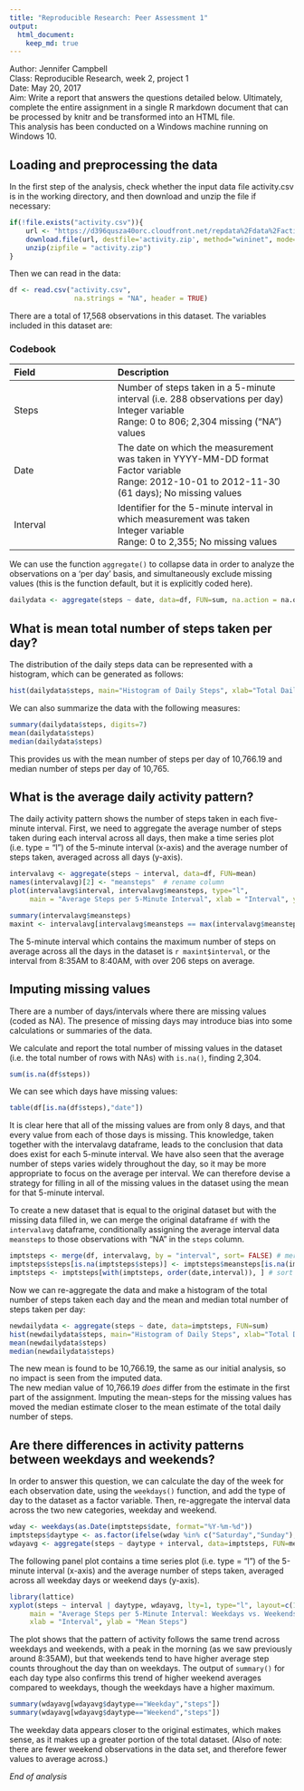 ```yaml
---
title: "Reproducible Research: Peer Assessment 1"
output: 
  html_document:
    keep_md: true
---
```


Author: Jennifer Campbell  
Class: Reproducible Research, week 2, project 1  
Date: May 20, 2017  
Aim: Write a report that answers the questions detailed below. Ultimately, complete the entire assignment in a single R markdown document that can be processed by knitr and be transformed into an HTML file.  
This analysis has been conducted on a Windows machine running on Windows 10.  

## Loading and preprocessing the data
In the first step of the analysis, check whether the input data file activity.csv is in the working directory, and then download and unzip the file if necessary:

``` r
if(!file.exists("activity.csv")){
    url <- "https://d396qusza40orc.cloudfront.net/repdata%2Fdata%2Factivity.zip"
    download.file(url, destfile='activity.zip', method="wininet", mode="wb")
    unzip(zipfile = "activity.zip")
}
```

Then we can read in the data:  
```r
df <- read.csv("activity.csv", 
                na.strings = "NA", header = TRUE)
```                

There are a total of 17,568 observations in this dataset. 
The variables included in this dataset are:

### Codebook  
| Field | Description|
|:------|:-----------|
|Steps | Number of steps taken in a 5-minute interval (i.e. 288 observations per day) <br> Integer variable <br> Range: 0 to 806; 2,304 missing ("NA") values|
|Date | The date on which the measurement was taken in YYYY-MM-DD format <br> Factor variable <br> Range: 2012-10-01 to 2012-11-30 (61 days); No missing values|
|Interval | Identifier for the 5-minute interval in which measurement was taken <br> Integer  variable <br> Range: 0 to 2,355; No missing values|

We can use the function `aggregate()` to collapse data in order to analyze the observations on a 'per day' basis, and simultaneously exclude missing values (this is the function default, but it is explicitly coded here).

```r
dailydata <- aggregate(steps ~ date, data=df, FUN=sum, na.action = na.omit)
```


## What is mean total number of steps taken per day?
  
The distribution of the daily steps data can be represented with a histogram, which can be generated as follows:

```r
hist(dailydata$steps, main="Histogram of Daily Steps", xlab="Total Daily Steps", breaks=10)
```

We can also summarize the data with the following measures:

```r
summary(dailydata$steps, digits=7)
mean(dailydata$steps)
median(dailydata$steps)
```
 
This provides us with the mean number of steps per day of 10,766.19 and median number of steps per day of 10,765.  


## What is the average daily activity pattern?
 
The daily activity pattern shows the number of steps taken in each five-minute interval.  First, we need to aggregate the average number of steps taken during each interval across all days, then make a time series plot (i.e. type = "l") of the 5-minute interval (x-axis) and the average number of steps taken, averaged across all days (y-axis).  

```r
intervalavg <- aggregate(steps ~ interval, data=df, FUN=mean)
names(intervalavg)[2] <- "meansteps"  # rename column
plot(intervalavg$interval, intervalavg$meansteps, type="l",
     main = "Average Steps per 5-Minute Interval", xlab = "Interval", ylab = "Mean Steps")

summary(intervalavg$meansteps)
maxint <- intervalavg[intervalavg$meansteps == max(intervalavg$meansteps),] 
```

The 5-minute interval which contains the maximum number of steps on average across all the days in the dataset is `r maxint$interval`, or the interval from 8:35AM to 8:40AM, with over 206 steps on average. 


## Imputing missing values  

There are a number of days/intervals where there are missing values (coded as NA). The presence of missing days may introduce bias into some calculations or summaries of the data.

We calculate and report the total number of missing values in the dataset (i.e. the total number of rows with NAs) with `is.na()`, finding 2,304.

```r
sum(is.na(df$steps))
```

We can see which days have missing values:

```r
table(df[is.na(df$steps),"date"])
```

It is clear here that all of the missing values are from only 8 days, and that every value from each of those days is missing. This knowledge, taken together with the intervalavg dataframe, leads to the conclusion that data does exist for each 5-minute interval. We have also seen that the average number of steps varies widely throughout the day, so it may be more appropriate to focus on the average per interval. We can therefore devise a strategy for filling in all of the missing values in the dataset using the mean for that 5-minute interval.

To create a new dataset that is equal to the original dataset but with the missing data filled in, we can merge the original dataframe `df` with the `intervalavg` dataframe, conditionally assigning the average interval data `meansteps` to those observations with "NA" in the `steps` column.

```r
imptsteps <- merge(df, intervalavg, by = "interval", sort= FALSE) # merge
imptsteps$steps[is.na(imptsteps$steps)] <- imptsteps$meansteps[is.na(imptsteps$steps)] # replace
imptsteps <- imptsteps[with(imptsteps, order(date,interval)), ] # sort by date then interval
```

Now we can re-aggregate the data and make a histogram of the total number of steps taken each day and the mean and median total number of steps taken per day:  

```r
newdailydata <- aggregate(steps ~ date, data=imptsteps, FUN=sum)
hist(newdailydata$steps, main="Histogram of Daily Steps", xlab="Total Daily Steps", breaks=10)
mean(newdailydata$steps)
median(newdailydata$steps)
```

The new mean is found to be 10,766.19, the same as our initial analysis, so no impact is seen from the imputed data.  
The new median value of 10,766.19 *does* differ from the estimate in the first part of the assignment.  Imputing the mean-steps for the missing values has moved the median estimate closer to the mean estimate of the total daily number of steps. 
 
 
## Are there differences in activity patterns between weekdays and weekends?  

In order to answer this question, we can calculate the day of the week for each observation date, using the `weekdays()` function, and add the type of day to the dataset as a factor variable. Then, re-aggregate the interval data across the two new categories, weekday and weekend.

```r
wday <- weekdays(as.Date(imptsteps$date, format="%Y-%m-%d"))
imptsteps$daytype <- as.factor(ifelse(wday %in% c("Saturday","Sunday"),"Weekend","Weekday"))
wdayavg <- aggregate(steps ~ daytype + interval, data=imptsteps, FUN=mean)
```

The following panel plot contains a time series plot (i.e. type = "l") of the 5-minute interval (x-axis) and the average number of steps taken, averaged across all weekday days or weekend days (y-axis).

```r
library(lattice)
xyplot(steps ~ interval | daytype, wdayavg, lty=1, type="l", layout=c(1,2),
     main = "Average Steps per 5-Minute Interval: Weekdays vs. Weekends", 
     xlab = "Interval", ylab = "Mean Steps")
```

The plot shows that the pattern of activity follows the same trend across weekdays and weekends, with a peak in the morning (as we saw previously around 8:35AM), but that weekends tend to have higher average step counts throughout the day than on weekdays. 
The output of `summary()` for each day type also confirms this trend of higher weekend averages compared to weekdays, though the weekdays have a higher maximum.  

```r
summary(wdayavg[wdayavg$daytype=="Weekday","steps"])
summary(wdayavg[wdayavg$daytype=="Weekend","steps"])
```

The weekday data appears closer to the original estimates, which makes sense, as it makes up a greater portion of the total dataset.
(Also of note: there are fewer weekend observations in the data set, and therefore fewer values to average across.)

*End of analysis*
